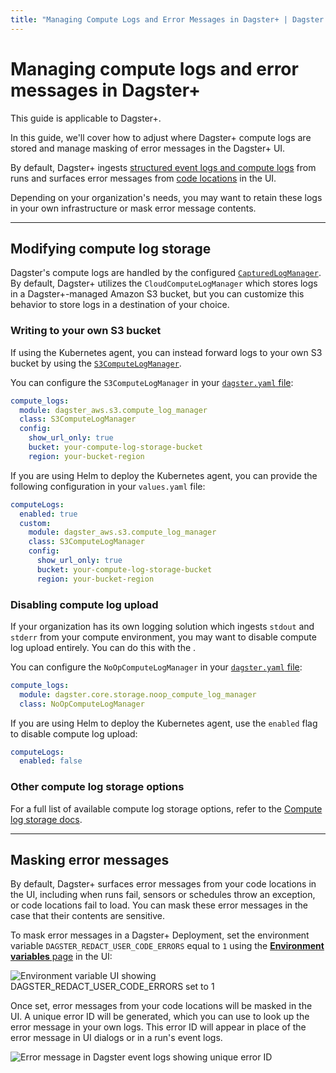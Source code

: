 ```yaml
---
title: "Managing Compute Logs and Error Messages in Dagster+ | Dagster Docs"
---
```


# Managing compute logs and error messages in Dagster+

<Note>This guide is applicable to Dagster+.</Note>

In this guide, we'll cover how to adjust where Dagster+ compute logs are stored and manage masking of error messages in the Dagster+ UI.

By default, Dagster+ ingests [structured event logs and compute logs](/concepts/logging#log-types) from runs and surfaces error messages from [code locations](/concepts/code-locations) in the UI.

Depending on your organization's needs, you may want to retain these logs in your own infrastructure or mask error message contents.

---

## Modifying compute log storage

Dagster's compute logs are handled by the configured [`CapturedLogManager`](/\_apidocs/internals#dagster.\_core.storage.captured_log_manager.CapturedLogManager). By default, Dagster+ utilizes the `CloudComputeLogManager` which stores logs in a Dagster+-managed Amazon S3 bucket, but you can customize this behavior to store logs in a destination of your choice.

### Writing to your own S3 bucket

If using the Kubernetes agent, you can instead forward logs to your own S3 bucket by using the [`S3ComputeLogManager`](/\_apidocs/libraries/dagster-aws#dagster_aws.s3.S3ComputeLogManager).

You can configure the `S3ComputeLogManager` in your [`dagster.yaml` file](/dagster-plus/deployment/agents/customizing-configuration):

```yaml
compute_logs:
  module: dagster_aws.s3.compute_log_manager
  class: S3ComputeLogManager
  config:
    show_url_only: true
    bucket: your-compute-log-storage-bucket
    region: your-bucket-region
```

If you are using Helm to deploy the Kubernetes agent, you can provide the following configuration in your `values.yaml` file:

```yaml
computeLogs:
  enabled: true
  custom:
    module: dagster_aws.s3.compute_log_manager
    class: S3ComputeLogManager
    config:
      show_url_only: true
      bucket: your-compute-log-storage-bucket
      region: your-bucket-region
```

### Disabling compute log upload

If your organization has its own logging solution which ingests `stdout` and `stderr` from your compute environment, you may want to disable compute log upload entirely. You can do this with the <PyObject module="dagster._core.storage.noop_compute_log_manager" object="NoOpComputeLogManager" />.

You can configure the `NoOpComputeLogManager` in your [`dagster.yaml` file](/dagster-plus/deployment/agents/customizing-configuration):

```yaml
compute_logs:
  module: dagster.core.storage.noop_compute_log_manager
  class: NoOpComputeLogManager
```

If you are using Helm to deploy the Kubernetes agent, use the `enabled` flag to disable compute log upload:

```yaml
computeLogs:
  enabled: false
```

### Other compute log storage options

For a full list of available compute log storage options, refer to the [Compute log storage docs](/deployment/dagster-instance#compute-log-storage).

---

## Masking error messages

By default, Dagster+ surfaces error messages from your code locations in the UI, including when runs fail, sensors or schedules throw an exception, or code locations fail to load. You can mask these error messages in the case that their contents are sensitive.

To mask error messages in a Dagster+ Deployment, set the environment variable `DAGSTER_REDACT_USER_CODE_ERRORS` equal to `1` using the [**Environment variables** page](/dagster-plus/managing-deployments/environment-variables-and-secrets) in the UI:

<Image
alt="Environment variable UI showing DAGSTER_REDACT_USER_CODE_ERRORS set to 1"
src="/images/dagster-cloud/logs-error-messages/configure-redact-env-var.png"
width={644}
height={407}
/>

Once set, error messages from your code locations will be masked in the UI. A unique error ID will be generated, which you can use to look up the error message in your own logs. This error ID will appear in place of the error message in UI dialogs or in a run's event logs.

<Image
alt="Error message in Dagster event logs showing unique error ID"
src="/images/dagster-cloud/logs-error-messages/masked-err-message.png"
width={1744}
height={154}
/>
